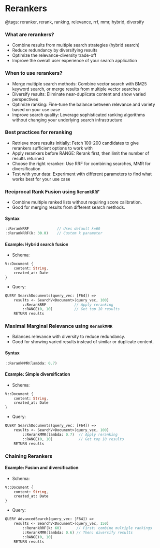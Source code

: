 # Rerankers
@tags: reranker, rerank, ranking, relevance, rrf, mmr, hybrid, diversify

### What are rerankers?
- Combine results from multiple search strategies (hybrid search)
- Reduce redundancy by diversifying results
- Optimize the relevance-diversity trade-off
- Improve the overall user experience of your search application

### When to use rerankers?
- Merge multiple search methods: Combine vector search with BM25 keyword search, or merge results from multiple vector searches
- Diversify results: Eliminate near-duplicate content and show varied perspectives
- Optimize ranking: Fine-tune the balance between relevance and variety based on your use case
- Improve search quality: Leverage sophisticated ranking algorithms without changing your underlying search infrastructure

### Best practices for reranking
- Retrieve more results initially: Fetch 100-200 candidates to give rerankers sufficient options to work with
- Apply rerankers before RANGE: Rerank first, then limit the number of results returned
- Choose the right reranker: Use RRF for combining searches, MMR for diversification
- Test with your data: Experiment with different parameters to find what works best for your use case

### Reciprocal Rank Fusion using `RerankRRF`

- Combine multiple ranked lists without requiring score calibration.
- Good for merging results from different search methods.

#### Syntax
```query.hx
::RerankRRF             // Uses default k=60
::RerankRRF(k: 30.0)    // Custom k parameter
```

#### Example: Hybrid search fusion

- Schema:
```schema.hx
V::Document {
    content: String,
    created_at: Date
}
```

- Query:
```query.hx
QUERY SearchDocuments(query_vec: [F64]) =>
    results <- SearchV<Document>(query_vec, 100)
        ::RerankRRF             // Apply reranking
        ::RANGE(0, 10)          // Get top 10 results
    RETURN results
```

### Maximal Marginal Relevance using `RerankMMR`

- Balances relevance with diversity to reduce redundancy. 
- Good for showing varied results instead of similar or duplicate content.

#### Syntax
```query.hx
::RerankMMR(lambda: 0.7)
```

#### Example: Simple diversification

- Schema:
```schema.hx
V::Document {
    content: String,
    created_at: Date
}
```

- Query:
```query.hx
QUERY SearchDocuments(query_vec: [F64]) =>
    results <- SearchV<Document>(query_vec, 100)
        ::RerankMMR(lambda: 0.7)  // Apply reranking
        ::RANGE(0, 10)            // Get top 10 results
    RETURN results
```

### Chaining Rerankers

#### Example: Fusion and diversification

- Schema:
```schema.hx
V::Document {
    content: String,
    created_at: Date
}
```

- Query:
```query.hx
QUERY AdvancedSearch(query_vec: [F64]) =>
    results <- SearchV<Document>(query_vec, 150)
        ::RerankRRF(k: 60)       // First: combine multiple rankings
        ::RerankMMR(lambda: 0.6) // Then: diversify results
        ::RANGE(0, 10)
    RETURN results
```
